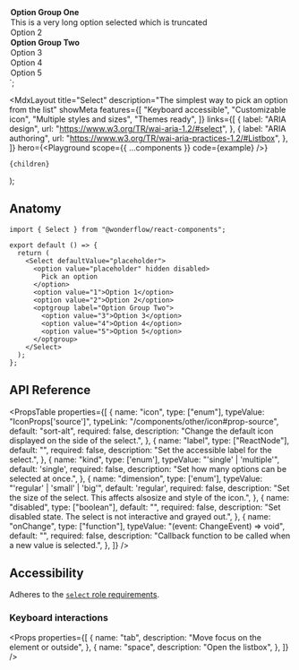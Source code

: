 
  <option value="placeholder" hidden disabled>
    Pick an option
  </option>
  <optgroup label="Option Group One">
    <option value="1">
      This is a very long option selected which is truncated
    </option>
    <option value="2">Option 2</option>
  </optgroup>
  <optgroup label="Option Group Two">
    <option value="3">Option 3</option>
    <option value="4">Option 4</option>
    <option value="5">Option 5</option>
  </optgroup>
</Select>`;

  <MdxLayout
    title="Select"
    description="The simplest way to pick an option from the list"
    showMeta
    features={[
      "Keyboard accessible",
      "Customizable icon",
      "Multiple styles and sizes",
      "Themes ready",
    ]}
    links={[
      {
        label: "ARIA design",
        url: "https://www.w3.org/TR/wai-aria-1.2/#select",
      },
      {
        label: "ARIA authoring",
        url: "https://www.w3.org/TR/wai-aria-practices-1.2/#Listbox",
      },
    ]}
    hero={<Playground scope={{ ...components }} code={example} />}
  >
    {children}
  </MdxLayout>
);

## Anatomy

```tsx highlight=1,5-16
import { Select } from "@wonderflow/react-components";

export default () => {
  return (
    <Select defaultValue="placeholder">
      <option value="placeholder" hidden disabled>
        Pick an option
      </option>
      <option value="1">Option 1</option>
      <option value="2">Option 2</option>
      <optgroup label="Option Group Two">
        <option value="3">Option 3</option>
        <option value="4">Option 4</option>
        <option value="5">Option 5</option>
      </optgroup>
    </Select>
  );
};
```

## API Reference

<PropsTable
  properties={[
    {
      name: "icon",
      type: ["enum"],
      typeValue: "IconProps['source']",
      typeLink: "/components/other/icon#prop-source",
      default: "sort-alt",
      required: false,
      description: "Change the default icon displayed on the side of the select.",
    },
    {
      name: "label",
      type: ["ReactNode"],
      default: "",
      required: false,
      description: "Set the accessible label for the select.",
    },
    {
      name: "kind",
      type: ['enum'],
      typeValue: "'single' | 'multiple'",
      default: 'single',
      required: false,
      description: "Set how many options can be selected at once.",
    },
    {
      name: "dimension",
      type: ['enum'],
      typeValue: "'regular' | 'small' | 'big'",
      default: 'regular',
      required: false,
      description: "Set the size of the select. This affects alsosize and style of the icon.",
    },
    {
      name: "disabled",
      type: ["boolean"],
      default: "",
      required: false,
      description: "Set disabled state. The select is not interactive and grayed out.",
    },
    {
      name: "onChange",
      type: ["function"],
      typeValue: "(event: ChangeEvent<HTMLSelectElement>) => void",
      default: "",
      required: false,
      description: "Callback function to be called when a new value is selected.",
    },
  ]}
/>

## Accessibility

Adheres to the [`select` role requirements](https://www.w3.org/TR/wai-aria-1.2/#select).

### Keyboard interactions

<Props
  properties={[
    {
      name: "tab",
      description: "Move focus on the element or outside",
    },
    {
      name: "space",
      description: "Open the listbox",
    },
  ]}
/>
